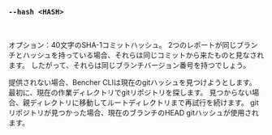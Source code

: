 ### `--hash <HASH>`

<br />

オプション：40文字のSHA-1コミットハッシュ。
2つのレポートが同じブランチとハッシュを持っている場合、それらは同じコミットから来たものと見なされます。
したがって、それらは同じブランチバージョン番号を持つでしょう。

提供されない場合、Bencher CLIは現在のgitハッシュを見つけようとします。
最初に、現在の作業ディレクトリでgitリポジトリを探します。
見つからない場合、親ディレクトリに移動してルートディレクトリまで再試行を続けます。
gitリポジトリが見つかった場合、現在のブランチのHEAD gitハッシュが使用されます。